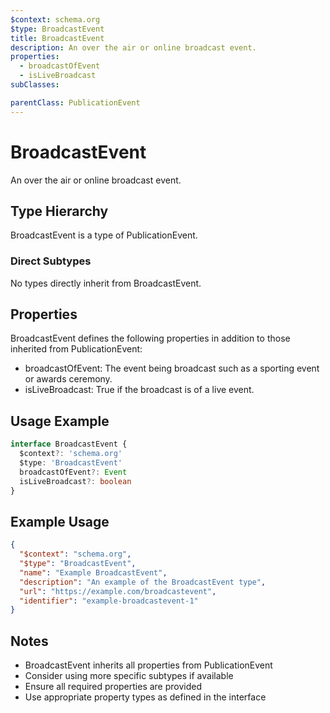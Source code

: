 ```yaml
---
$context: schema.org
$type: BroadcastEvent
title: BroadcastEvent
description: An over the air or online broadcast event.
properties:
  - broadcastOfEvent
  - isLiveBroadcast
subClasses:

parentClass: PublicationEvent
---
```


# BroadcastEvent

An over the air or online broadcast event.

## Type Hierarchy

BroadcastEvent is a type of PublicationEvent.

### Direct Subtypes

No types directly inherit from BroadcastEvent.

## Properties

BroadcastEvent defines the following properties in addition to those inherited from PublicationEvent:

- broadcastOfEvent: The event being broadcast such as a sporting event or awards ceremony.
- isLiveBroadcast: True if the broadcast is of a live event.

## Usage Example

```typescript
interface BroadcastEvent {
  $context?: 'schema.org'
  $type: 'BroadcastEvent'
  broadcastOfEvent?: Event
  isLiveBroadcast?: boolean
}
```

## Example Usage

```json
{
  "$context": "schema.org",
  "$type": "BroadcastEvent",
  "name": "Example BroadcastEvent",
  "description": "An example of the BroadcastEvent type",
  "url": "https://example.com/broadcastevent",
  "identifier": "example-broadcastevent-1"
}
```

## Notes

- BroadcastEvent inherits all properties from PublicationEvent
- Consider using more specific subtypes if available
- Ensure all required properties are provided
- Use appropriate property types as defined in the interface
